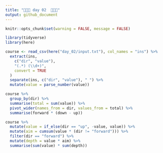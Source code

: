 ```yaml
---
title: "🎄🎄🎄 day 02  🎄🎄🎄"
output: github_document
---
```

```r
knitr::opts_chunk$set(warning = FALSE, message = FALSE)
```

```r
library(tidyverse)
library(here)

course <- read_csv(here("day_02/input.txt"), col_names = "ins") %>%
  extract(ins,
    c("dir", "value"),
    "(.*) (\\d+)",
    convert = TRUE
  )
  separate(ins, c("dir", "value"), " ") %>% 
  mutate(value = parse_number(value))

course %>% 
  group_by(dir) %>% 
  summarise(total = sum(value)) %>% 
  pivot_wider(names_from = dir, values_from = total) %>% 
  summarise(forward * (down - up))

```

```r
course %>%
  mutate(value = if_else(dir == "up", -value, value)) %>% 
  mutate(aim = cumsum(value * (dir != "forward"))) %>% 
  filter(dir == "forward") %>% 
  mutate(depth = value * aim) %>% 
  summarise(sum(value) * sum(depth))
  
  
  
  
  
  
```

